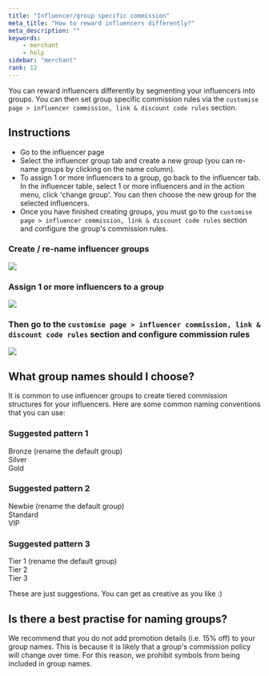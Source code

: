 ```yaml
---
title: "Influencer/group specific commission"
meta_title: "How to reward influencers differently?"
meta_description: ""
keywords:
    - merchant
    - help
sidebar: "merchant"
rank: 12
---
```


You can reward influencers differently by segmenting your influencers into groups. You can then set group specific commission rules via the `customise page > influencer commission, link & discount code rules` section.

## Instructions

- Go to the influencer page
- Select the influencer group tab and create a new group (you can re-name groups by clicking on the name column).
- To assign 1 or more influencers to a group, go back to the influencer tab. In the influencer table, select 1 or more influencers and in the action menu, click 'change group'. You can then choose the new group for the selected influencers.
- Once you have finished creating groups, you must go to the `customise page > influencer commission, link & discount code rules` section and configure the group's commission rules.

### Create / re-name influencer groups

![](../../images/merchant/create_ag.png)

### Assign 1 or more influencers to a group

![](../../images/merchant/change_ag.png)

### Then go to the `customise page > influencer commission, link & discount code rules` section and configure commission rules

![](../../images/merchant/2017-10-11-23-34-06.png)

## What group names should I choose?

It is common to use influencer groups to create tiered commission structures for your influencers. Here are some common naming conventions that you can use:

### Suggested pattern 1

Bronze (rename the default group)  
Silver  
Gold

### Suggested pattern 2

Newbie (rename the default group)  
Standard  
VIP

### Suggested pattern 3

Tier 1 (rename the default group)  
Tier 2  
Tier 3

These are just suggestions. You can get as creative as you like :)

## Is there a best practise for naming groups?

We recommend that you do not add promotion details (i.e. 15% off) to your group names. This is because it is likely that a group's commission policy will change over time. For this reason, we prohibit symbols from being included in group names.
